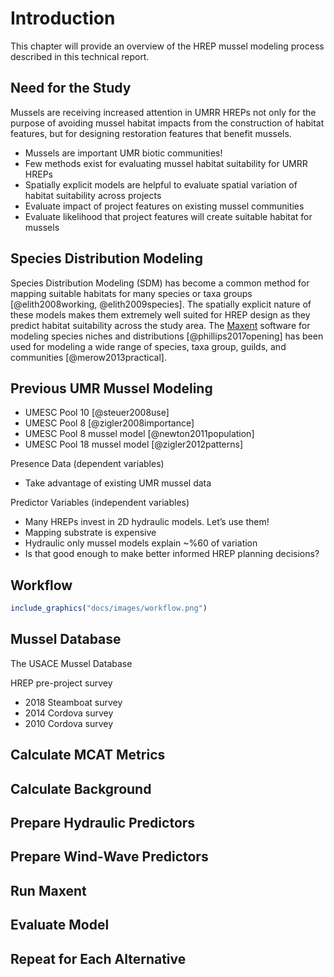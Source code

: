 # Introduction
This chapter will provide an overview of the HREP mussel modeling process described in this technical report. 


## Need for the Study
Mussels are receiving increased attention in UMRR HREPs not only for the purpose of avoiding mussel habitat impacts from the construction of habitat features, but for designing restoration features that benefit mussels.  

* Mussels are important UMR biotic communities!
* Few methods exist for evaluating mussel habitat suitability for UMRR HREPs
* Spatially explicit models are helpful to evaluate spatial variation of habitat suitability across projects
* Evaluate impact of project features on existing mussel communities
* Evaluate likelihood that project features will create suitable habitat for mussels


## Species Distribution Modeling
Species Distribution Modeling (SDM) has become a common method for mapping suitable habitats for many species or taxa groups [@elith2008working, @elith2009species]. The spatially explicit nature of these models makes them extremely well suited for HREP design as they predict habitat suitability across the study area. The [Maxent](https://biodiversityinformatics.amnh.org/open_source/maxent/) software for modeling species niches and distributions [@phillips2017opening] has been used for modeling a wide range of species, taxa group, guilds, and communities [@merow2013practical]. 


## Previous UMR Mussel Modeling
* UMESC Pool 10 [@steuer2008use]
* UMESC Pool 8 [@zigler2008importance]
* UMESC Pool 8 mussel model [@newton2011population]
* UMESC Pool 18 mussel model [@zigler2012patterns]


Presence Data (dependent variables)

* Take advantage of existing UMR mussel data


Predictor Variables (independent variables)

* Many HREPs invest in 2D hydraulic models. Let’s use them!
* Mapping substrate is expensive
* Hydraulic only mussel models explain ~%60 of variation
* Is that good enough to make better informed HREP planning decisions?




## Workflow


```r
include_graphics("docs/images/workflow.png")
```


## Mussel Database
The USACE Mussel Database

HREP pre-project survey

* 2018 Steamboat survey
* 2014 Cordova survey
* 2010 Cordova survey


## Calculate MCAT Metrics


## Calculate Background


## Prepare Hydraulic Predictors


## Prepare Wind-Wave Predictors


## Run Maxent


## Evaluate Model


## Repeat for Each Alternative

